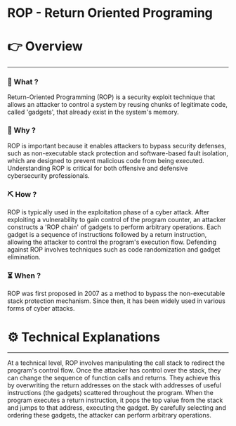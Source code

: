 # ROP - Return Oriented Programing


# 👉 Overview

---

### 👀 What ?

Return-Oriented Programming (ROP) is a security exploit technique that allows an attacker to control a system by reusing chunks of legitimate code, called 'gadgets', that already exist in the system's memory.


### 🧐 Why ?

ROP is important because it enables attackers to bypass security defenses, such as non-executable stack protection and software-based fault isolation, which are designed to prevent malicious code from being executed. Understanding ROP is critical for both offensive and defensive cybersecurity professionals.


### ⛏️ How ?

ROP is typically used in the exploitation phase of a cyber attack. After exploiting a vulnerability to gain control of the program counter, an attacker constructs a 'ROP chain' of gadgets to perform arbitrary operations. Each gadget is a sequence of instructions followed by a return instruction, allowing the attacker to control the program's execution flow. Defending against ROP involves techniques such as code randomization and gadget elimination.


### ⏳ When ?

ROP was first proposed in 2007 as a method to bypass the non-executable stack protection mechanism. Since then, it has been widely used in various forms of cyber attacks.


# ⚙️ Technical Explanations

---

At a technical level, ROP involves manipulating the call stack to redirect the program's control flow. Once the attacker has control over the stack, they can change the sequence of function calls and returns. They achieve this by overwriting the return addresses on the stack with addresses of useful instructions (the gadgets) scattered throughout the program. When the program executes a return instruction, it pops the top value from the stack and jumps to that address, executing the gadget. By carefully selecting and ordering these gadgets, the attacker can perform arbitrary operations.
